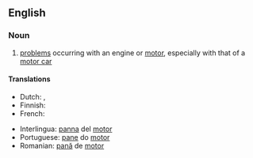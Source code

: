 ==English==

===Noun===
{{en-noun|~}}

# [[problem]]s occurring with an engine or [[motor]], especially with that of a [[motor car]]

====Translations====
{{trans-top|problems occurring with an engine or motor}}
* Dutch: {{t+|nl|motorpech|f}}, {{t|nl|motorpanne|f}}
* Finnish: {{t|fi|moottorivika}}
* French: {{t+|fr|panne|f}}
{{trans-mid}}
* Interlingua: [[panna]] del [[motor]]
* Portuguese: [[pane]] do [[motor]] {{g|m}}
* Romanian: [[pană]] de [[motor]] {{g|f}}
{{trans-bottom}}